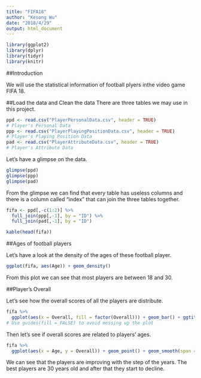 ```yaml
---
title: "FIFA18"
author: "Kesong Wu"
date: "2018/4/29"
output: html_document
---
```


```r
library(ggplot2)
library(dplyr)
library(tidyr)
library(knitr)
```

##Introduction

We will use the statistical information of football plyers inthe video game FIFA 18.

##Load the data and Clean the data
There are three tables we may use in this project.
```r
ppd <- read.csv("PlayerPersonalData.csv", header = TRUE)
# Player's Personal Data
ppp <- read.csv("PlayerPlayingPositionData.csv", header = TRUE)
# Player's Playing Position Data
pad <- read.csv("PlayerAttributeData.csv", header = TRUE)
# Player's Attribute Data
```

Let's have a glimpse on the data.
```r
glimpse(ppd)
glimpse(ppp)
glimpse(pad)
```

From the glimpse we can find that every table has useless columns and there is a column called "index" that can join the three tables together.
```r
fifa <- ppd[,-c(1:2)] %>%
  full_join(ppp[,-1], by = "ID") %>%
  full_join(pad[,-1], by = "ID")

kable(head(fifa))
```

##Ages of football players

Let's have a look at the density of the ages of these football player.
```r
ggplot(fifa, aes(Age)) + geom_density()
```

From this plot we can see that most players are between 18 and 30.

##Player's Overall

Let's see how the overall scores of all the players are distribute.
```r
fifa %>%
  ggplot(aes(x = Overall, fill = factor(Overall))) + geom_bar() + ggtitle("Player's Overall") + theme(plot.title = element_text(hjust = .5)) + guides(fill = FALSE)
# Use guides(fill = FALSE) to avoid messing up the plot
```

Then let's see if overall scores are related to players' ages.
```r
fifa %>%
  ggplot(aes(x = Age, y = Overall)) + geom_point() + geom_smooth(span = 1) 
```

We can see that the players are improving with the step of the years. The best players are 30 years old and after that they start to decline.

